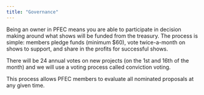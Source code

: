 ```yaml
---
title: "Governance"
---
```


Being an owner in PFEC means you are able to participate in decision making around what shows will be funded from the treasury. The process is simple: members pledge funds (minimum $60), vote twice-a-month on shows to support, and share in the profits for successful shows. 

There will be 24 annual votes on new projects (on the 1st and 16th of the month) and we will use a voting process called conviction voting. 

This process allows PFEC members to evaluate all nominated proposals at any given time. 
